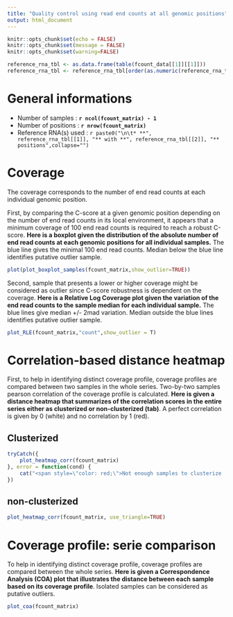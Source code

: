 ```yaml
---
title: "Quality control using read end counts at all genomic positions"
output: html_document
---
```


```r
knitr::opts_chunk$set(echo = FALSE)
knitr::opts_chunk$set(message = FALSE)
knitr::opts_chunk$set(warning=FALSE)

reference_rna_tbl <- as.data.frame(table(fcount_data[[1]][[1]]))
reference_rna_tbl <- reference_rna_tbl[order(as.numeric(reference_rna_tbl[[2]])),]

```

# General informations

* Number of samples : **`r ncol(fcount_matrix) - 1`**
* Number of positions : **`r nrow(fcount_matrix)`**
* Reference RNA(s) used : `r paste0("\n\t* **", reference_rna_tbl[[1]], "** with **", reference_rna_tbl[[2]], "** positions",collapse="")`

# Coverage

The coverage corresponds to the number of end read counts at each individual genomic position.

First, by comparing the C-score at a given genomic position depending on the number of end read counts in its local environment, it appears that a minimum coverage of 100 end read counts is required to reach a robust C-score. **Here is a boxplot given the distribution of the absolute number of end read counts at each genomic positions for all individual samples.** The blue line gives the minimal 100 end read counts. Median below the blue line identifies putative outlier sample.

```r
plot(plot_boxplot_samples(fcount_matrix,show_outlier=TRUE))
```

Second, sample that presents a lower or higher coverage might be considered as outlier since C-score robustness is dependent on the coverage. **Here is a Relative Log Coverage plot given the variation of the end read counts to the sample median for each individual sample.** The blue lines give median +/- 2mad variation. Median outside the blue lines identifies putative outlier sample.

```r
plot_RLE(fcount_matrix,"count",show_outlier = T)
```

# Correlation-based distance heatmap {.tabset}

First, to help in identifying distinct coverage profile, coverage profiles are compared between two samples in the whole series. Two-by-two samples pearson correlation of the coverage profile is calculated. **Here is given a distance heatmap that summarizes of the correlation scores in the entire series either as clusterized or non-clusterized (tab)**. A perfect correlation is given by 0 (white) and no correlation by 1 (red).

## Clusterized {.unnumbered}

```r
tryCatch({
    plot_heatmap_corr(fcount_matrix)
}, error = function(cond) {
    cat("<span style=\"color: red;\">Not enough samples to clusterize !</span>")
})
```

## non-clusterized {.unnumbered}

```r
plot_heatmap_corr(fcount_matrix, use_triangle=TRUE)
```


# Coverage profile: serie comparison

To help in identifying distinct coverage profile, coverage profiles are compared between the whole series. **Here is given a Correspondence Analysis (COA) plot that illustrates the distance between each sample based on its coverage profile**. Isolated samples can be considered as putative outliers.

```r
plot_coa(fcount_matrix)
```
